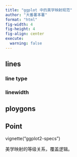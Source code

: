 ```yaml
---
title: "ggplot 中的美学映射规范"
author: "大番薯本薯"
format: "html"
fig-width: 4
fig-height: 4
fig-align: center
execute:
  warning: false
---
```


## lines

### line type


### linewidth


## ploygons

## Point






vignette("ggplot2-specs")

美学映射的等级关系，覆盖逻辑。